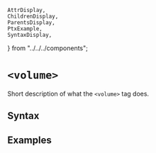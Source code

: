     AttrDisplay,
    ChildrenDisplay,
    ParentsDisplay,
    PtxExample,
    SyntaxDisplay,
} from "../../../components";

# `<volume>`

Short description of what the `<volume>` tag does.

## Syntax

<SyntaxDisplay name="volume" />

## Examples

    